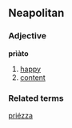 ==Neapolitan==
===Adjective===
'''prìàto'''
#[[happy]]
#[[content]]

===Related terms===
[[priézza]]